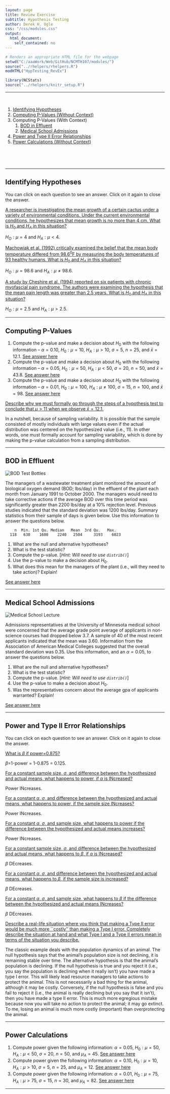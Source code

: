 ```yaml
---
layout: page
title: Review Exercise
subtitle: Hypothesis Testing
author: Derek H. Ogle
css: "/css/modules.css"
output:
  html_document:
    self_contained: no
---
```


```r
# Renders an appropriate HTML file for the webpage
setwd("C:/aaaWork/Web/GitHub/NCMTH107/modules/")
source("../rhelpers/rhelpers.R")
modHTML("HypTesting_RevEx")
```

```r
library(NCStats)
source("../rhelpers/knitr_setup.R")
```

----

&nbsp;

1. [Identifying Hypotheses](#identifying-hypotheses)
1. [Computing P-Values (Without Context)](#computing-p-values)
1. Computing P-Values (With Context)
    1. [BOD in Effluent](#bod-in-effluent)
    1. [Medical School Admissions](#medical-school-admissions)
1. [Power and Type II Error Relationships](#power-and-type-ii-error-relationships)
1. [Power Calculations (Without Context)](#power-calculations)

&nbsp;

&nbsp;

----

## Identifying Hypotheses

You can click on each question to see an answer. Click on it again to close the answer.

<div class="panel-group">

<div class="panel panel-default">
<div class="panel-heading">
<div class="panel-title">
<a data-toggle="collapse" href="#Hyp1">A researcher is investigating the mean growth of a certain cactus under a variety of environmental conditions. Under the current environmental conditions, he hypothesizes that mean growth is no more than 4 cm. What is $H_{0}$ and $H_{A}$ in this situation?</a>
</div>
</div>
<div id="Hyp1" class="panel-collapse collapse">
<div class="panel-body">$H_{O}:\mu=4$ and $H_{A}:\mu<4$.</div>
</div>
</div>

<div class="panel panel-default">
<div class="panel-heading">
<div class="panel-title">
<a data-toggle="collapse" href="#Hyp2">Machowiak et al. (1992) critically examined the belief that the mean body temperature differed from 98.6$^{0}$F by measuring the body temperatures of 93 healthy humans. What is $H_{0}$ and $H_{A}$ in this situation?</a>
</div>
</div>
<div id="Hyp2" class="panel-collapse collapse">
<div class="panel-body">$H_{O}:\mu=98.6$ and $H_{A}:\mu\neq98.6$.</div>
</div>
</div>

<div class="panel panel-default">
<div class="panel-heading">
<div class="panel-title">
<a data-toggle="collapse" href="#Hyp3">A study by Cheshire et al. (1994) reported on six patients with chronic myofascial pain syndrome. The authors were examining the hypothesis that the mean pain length was greater than 2.5 years. What is $H_{0}$ and $H_{A}$ in this situation?</a>
</div>
</div>
<div id="Hyp3" class="panel-collapse collapse">
<div class="panel-body">$H_{O}:\mu=2.5$ and $H_{A}:\mu>2.5$.</div>
</div>
</div>

</div>

----

## Computing P-Values

1. Compute the p-value and make a decision about $H_{0}$ with the following information -- $\alpha=0.10$, $H_{0}:\mu=10$, $H_{A}:\mu>10$, $\sigma=5$, $n=25$, and $\bar{x}=12.1$. [See answer here](zRevExAns/HypTesting.html#computing-p-values-1)
1. Compute the p-value and make a decision about $H_{0}$ with the following information -- $\alpha=0.05$, $H_{0}:\mu=50$, $H_{A}:\mu<50$, $\sigma=20$, $n=50$, and $\bar{x}=43.8$. [See answer here](zRevExAns/HypTesting.html#computing-p-values-2)
1. Compute the p-value and make a decision about $H_{0}$ with the following information -- $\alpha=0.01$, $H_{0}:\mu=100$, $H_{A}:\mu\neq100$, $\sigma=15$, $n=100$, and $\bar{x}=98$. [See answer here](zRevExAns/HypTesting.html#computing-p-values-3)

<div class="panel-group">

<div class="panel panel-default">
<div class="panel-heading">
<div class="panel-title">
<a data-toggle="collapse" href="#pvaluewhy">Describe why we must formally go through the steps of a hypothesis test to conclude that $\mu>11$ when we observe $\bar{x}=12.1$.</a>
</div>
</div>
<div id="pvaluewhy" class="panel-collapse collapse">
<div class="panel-body">In a nutshell, because of sampling variability. It is possible that the sample consisted of mostly individuals with large values even if the actual distribution was centered on the hypothesized value (i.e., 11). In other words, one must formally account for sampling variability, which is done by making the p-value calculation from a sampling distribution.</div>
</div>
</div>

</div>

----

## BOD in Effluent
<img src="zimgs/BOD_test_bottles.jpg" alt="BOD Test Bottles" class="img-right">

The managers of a wastewater treatment plant monitored the amount of biological oxygen demand (BOD; lbs/day) in the effluent of the plant each month from January 1991 to October 2000. The managers would need to take corrective actions if the average BOD over this time period was significantly greater than 2200 lbs/day at a 10% rejection level. Previous studies indicated that the standard deviation was 1200 lbs/day. Summary statistics from their sample of days is given below. Use this information to answer the questions below.

```
    n  Min. 1st Qu. Median   Mean  3rd Qu.   Max.
  118   630    1600    2240   2504     3193    6023
```

1. What are the null and alternative hypotheses?
1. What is the test statistic?
1. Compute the p-value. [*Hint: Will need to use `distrib()`*]
1. Use the p-value to make a decision about $H_{0}$.
1. What does this mean for the managers of the plant (i.e., will they need to take action)? Explain!

[See answer here](zRevExAns/HypTesting.html#bod-in-effluent)

----

## Medical School Admissions
<img src="zimgs/medschool_lecture.jpg" alt="Medical School Lecture" class="img-right">

Admissions representatives at the University of Minnesota medical school were concerned that the average grade point average of applicants in non-science courses had dropped below 3.7. A sample of 40 of the most recent applicants indicated that the mean was 3.60. Information from the Association of American Medical Colleges suggested that the overall standard deviation was 0.35. Use this information, and an $\alpha=0.05$, to answer the questions below.

1. What are the null and alternative hypotheses?
1. What is the test statistic?
1. Compute the p-value. [*Hint: Will need to use `distrib()`*]
1. Use the p-value to make a decision about $H_{0}$.
 1. Was the representatives concern about the average gpa of applicants warranted?  Explain!

[See answer here](zRevExAns/HypTesting.html#medical-school-admissions)

----

## Power and Type II Error Relationships

You can click on each question to see an answer. Click on it again to close the answer.

<div class="panel-group">

<div class="panel panel-default">
<div class="panel-heading">
<div class="panel-title">
<a data-toggle="collapse" href="#PowerBeta">What is $\beta$ if power=0.875?</a>
</div>
</div>
<div id="PowerBeta" class="panel-collapse collapse">
<div class="panel-body">$\beta$=1-power = 1-0.875 = 0.125.</div>
</div>
</div>

<div class="panel panel-default">
<div class="panel-heading">
<div class="panel-title">
<a data-toggle="collapse" href="#poweralpha">For a constant sample size, $\sigma$, and difference between the hypothesized and actual means, what happens to power, if $\alpha$ is INcreased?</a>
</div>
</div>
<div id="poweralpha" class="panel-collapse collapse">
<div class="panel-body">Power INcreases.</div>
</div>
</div>

<div class="panel panel-default">
<div class="panel-heading">
<div class="panel-title">
<a data-toggle="collapse" href="#powern">For a constant $\alpha$, $\sigma$, and difference between the hypothesized and actual means, what happens to power, if the sample size INcreases?</a>
</div>
</div>
<div id="powern" class="panel-collapse collapse">
<div class="panel-body">Power INcreases.</div>
</div>
</div>

<div class="panel panel-default">
<div class="panel-heading">
<div class="panel-title">
<a data-toggle="collapse" href="#powermu">For a constant $\alpha$, $\sigma$, and sample size, what happens to power if the difference between the hypothesized and actual means increases?</a>
</div>
</div>
<div id="powermu" class="panel-collapse collapse">
<div class="panel-body">Power INcreases.</div>
</div>
</div>

<div class="panel panel-default">
<div class="panel-heading">
<div class="panel-title">
<a data-toggle="collapse" href="#betalpha">For a constant sample size, $\sigma$, and difference between the hypothesized and actual means, what happens to $\beta$, if $\alpha$ is INcreased?</a>
</div>
</div>
<div id="betalapha" class="panel-collapse collapse">
<div class="panel-body">$\beta$ DEcreases.</div>
</div>
</div>

<div class="panel panel-default">
<div class="panel-heading">
<div class="panel-title">
<a data-toggle="collapse" href="#betan">For a constant $\alpha$, $\sigma$, and difference between the hypothesized and actual means, what happens to $\beta$, if the sample size is increased?</a>
</div>
</div>
<div id="betan" class="panel-collapse collapse">
<div class="panel-body">$\beta$ DEcreases.</div>
</div>
</div>

<div class="panel panel-default">
<div class="panel-heading">
<div class="panel-title">
<a data-toggle="collapse" href="#betamu">For a constant $\alpha$, $\sigma$, and sample size, what happens to $\beta$ if the difference between the hypothesized and actual means INcreases?</a>
</div>
</div>
<div id="betamu" class="panel-collapse collapse">
<div class="panel-body">$\beta$ DEcreases.</div>
</div>
</div>

<div class="panel panel-default">
<div class="panel-heading">
<div class="panel-title">
<a data-toggle="collapse" href="#reallife">Describe a real-life situation where you think that making a Type II error would be much more ``costly'' than making a Type I error. Completely describe the situation at hand and what Type I and a Type II errors mean in terms of the situation you describe.</a>
</div>
</div>
<div id="reallife" class="panel-collapse collapse">
<div class="panel-body">The classic example deals with the population dynamics of an animal.  The null hypothesis says that the animal's population size is not declining, it is remaining stable over time.  The alternative hypothesis is that the animal's population is declining.  If the null hypothesis is true and you reject it (i.e., you say the population is declining when it really isn't) you have made a type I error.  This will likely lead resource managers to take actions to protect the animal.  This is not necessarily a bad thing for the animal, although it may be costly.  Conversely, if the null hypothesis is false and you fail to reject it (i.e., the animal is really declining but you say that it isn't), then you have made a type II error.  This is much more egregious mistake because now you will take no action to protect the animal; it may go extinct.  To me, losing an animal is much more costly (important) than overprotecting the animal.</div>
</div>
</div>


</div>

----

## Power Calculations

1. Compute power given the following information: $\alpha=0.05$, $H_{0}:\mu=50$, $H_{A}:\mu<50$, $\sigma=20$, $n=50$, and $\mu_{A}=45$. [See answer here](zRevExAns/HypTesting.html#power-calculations-1)
1. Compute power given the following information: $\alpha=0.10$, $H_{0}:\mu=10$, $H_{A}:\mu>10$, $\sigma=5$, $n=25$, and $\mu_{A}=12$. [See answer here](zRevExAns/HypTesting.html#power-calculations-2)
1. Compute power given the following information: $\alpha=0.01$, $H_{0}:\mu=75$, $H_{A}:\mu>75$, $\sigma=15$, $n=30$, and $\mu_{A}=82$. [See answer here](zRevExAns/HypTesting.html#power-calculations-3)

----

